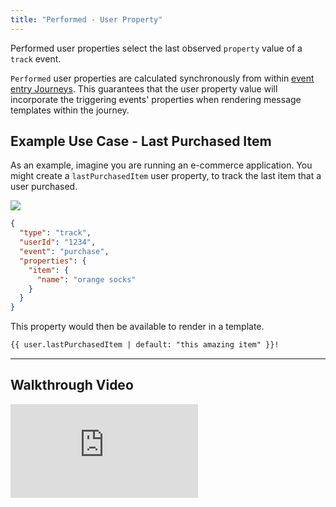 ```yaml
---
title: "Performed - User Property"
---
```


Performed user properties select the last observed `property` value of a `track` event.

<Info> `Performed` user properties are calculated synchronously from within [event entry Journeys](/resources/journey-nodes/entry#event-entry). This guarantees that the user property value will incorporate the triggering events' properties when rendering message templates within the journey. </Info>

## Example Use Case - Last Purchased Item

As an example, imagine you are running an e-commerce application. You might create a `lastPurchasedItem` user property, to track the last item that a user purchased.

<Frame>
  <img src="/images/last-purchased-item-up.png" />
</Frame>

```json
{
  "type": "track",
  "userId": "1234",
  "event": "purchase",
  "properties": {
    "item": {
      "name": "orange socks"
    }
  }
}
```

This property would then be available to render in a template.


```html
{{ user.lastPurchasedItem | default: "this amazing item" }}!
```

---

## Walkthrough Video

<iframe
  className="w-full aspect-video"
  src="https://www.youtube.com/embed/T4oBR2ndJyM?si=V8gXJP6uhwjWSh_a"
  title="Performed User Properties | Rendering Track Event Props in SMS Templates"
  frameBorder="0"
  allow="accelerometer; autoplay; clipboard-write; encrypted-media; gyroscope; picture-in-picture"
  allowFullScreen
></iframe>